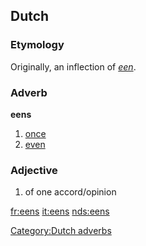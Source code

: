 ==Dutch==
===Etymology===
Originally, an inflection of ''[[een]]''.

===Adverb===
'''eens'''
# [[once]]
# [[even]]

===Adjective===
{{infl|nl|adjective}}
# of one accord/opinion

[[Category:Dutch adverbs]]

[[fr:eens]]
[[it:eens]]
[[nds:eens]]
